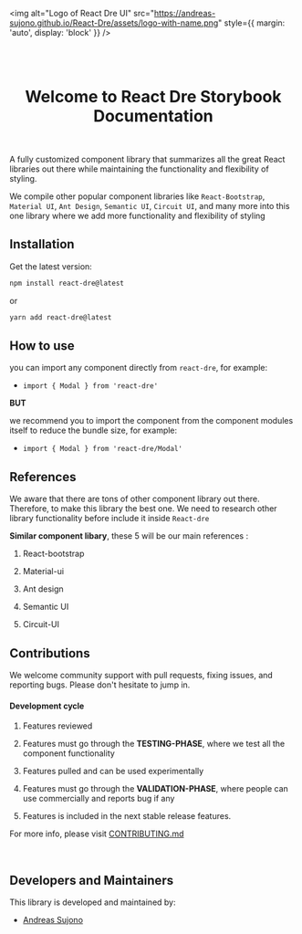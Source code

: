 
<Meta title="Introduction/Welcome" />

<img
  alt="Logo of React Dre UI"
  src="https://andreas-sujono.github.io/React-Dre/assets/logo-with-name.png"
  style={{ margin: 'auto', display: 'block' }}
/>

<br/>
<br/>

<center> <h1>Welcome to React Dre Storybook Documentation</h1> </center>
<br/>

A fully customized component library that summarizes all the great React libraries out there while maintaining the functionality and flexibility of styling.

We compile other popular component libraries like `React-Bootstrap`, `Material UI`, `Ant Design`, `Semantic UI`, `Circuit UI`, and many more  into this one library where we add more functionality and flexibility of styling

## Installation

Get the latest version:

```bash
npm install react-dre@latest
```

or

```bash
yarn add react-dre@latest
```


## How to use
you can import any component directly from `react-dre`, for example: 
- `import { Modal } from 'react-dre'`

**BUT**

we recommend you to import the component from the component modules itself to reduce the bundle size, for example:
- `import { Modal } from 'react-dre/Modal'`


## References

We aware that there are tons of other component library out there. Therefore, to make this library the best one. We need to research other library functionality before include it inside `React-dre`

**Similar component libary**, these 5 will be our main references :

1) React-bootstrap

2) Material-ui

3) Ant design

4) Semantic UI

3) Circuit-UI

## Contributions
We welcome community support with pull requests, fixing issues, and reporting bugs. Please don't hesitate to jump in.

#### Development cycle
1) Features reviewed 

2) Features must go through the **TESTING-PHASE**, where we test all the component functionality

3) Features pulled and can be used experimentally

4) Features must go through the **VALIDATION-PHASE**, where people can use commercially and reports bug if any

5) Features is included in the next stable release features. 

For more info, please visit [CONTRIBUTING.md](https://github.com/Andreas-Sujono/React-Dre/blob/master/CONTRIBUTING.md)

<br/>

## Developers and Maintainers
This library is developed and maintained by:
- [Andreas Sujono](https://github.com/Andreas-Sujono)

<br/>
